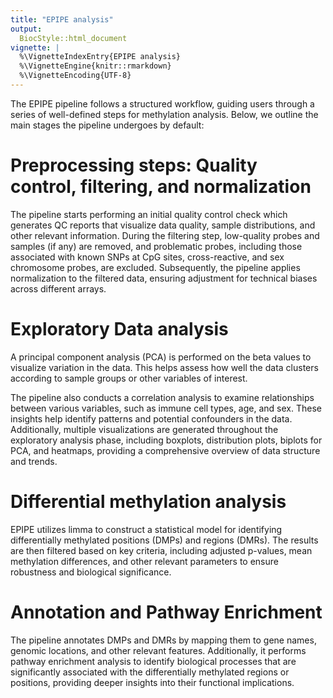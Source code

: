 ```yaml
---
title: "EPIPE analysis"
output:
  BiocStyle::html_document
vignette: |
  %\VignetteIndexEntry{EPIPE analysis}
  %\VignetteEngine{knitr::rmarkdown}
  %\VignetteEncoding{UTF-8}
---
```


The EPIPE pipeline follows a structured workflow, guiding users through a series of well-defined steps for methylation analysis. Below, we outline the main stages the pipeline undergoes by default: 

 

# Preprocessing steps: Quality control, filtering, and normalization 

The pipeline starts performing an initial quality control check which generates QC reports that visualize data quality, sample distributions, and other relevant information. During the filtering step, low-quality probes and samples (if any) are removed, and problematic probes, including those associated with known SNPs at CpG sites, cross-reactive, and sex chromosome probes, are excluded. Subsequently, the pipeline applies normalization to the filtered data, ensuring adjustment for technical biases across different arrays.  


# Exploratory Data analysis  

A principal component analysis (PCA) is performed on the beta values to visualize variation in the data. This helps assess how well the data clusters according to sample groups or other variables of interest. 

The pipeline also conducts a correlation analysis to examine relationships between various variables, such as immune cell types, age, and sex. These insights help identify patterns and potential confounders in the data. Additionally, multiple visualizations are generated throughout the exploratory analysis phase, including boxplots, distribution plots, biplots for PCA, and heatmaps, providing a comprehensive overview of data structure and trends. 



# Differential methylation analysis  

EPIPE utilizes limma to construct a statistical model for identifying differentially methylated positions (DMPs) and regions (DMRs). The results are then filtered based on key criteria, including adjusted p-values, mean methylation differences, and other relevant parameters to ensure robustness and biological significance.  



# Annotation and Pathway Enrichment 

The pipeline annotates DMPs and DMRs by mapping them to gene names, genomic locations, and other relevant features. Additionally, it performs pathway enrichment analysis to identify biological processes that are significantly associated with the differentially methylated regions or positions, providing deeper insights into their functional implications. 








